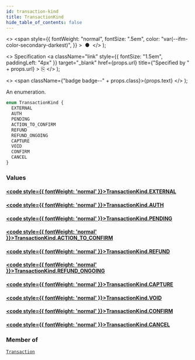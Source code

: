 ```yaml
---
id: transaction-kind
title: TransactionKind
hide_table_of_contents: false
---
```


  <>
    <span
      style={{
        fontWeight: "normal",
        fontSize: ".5em",
        color: "var(--ifm-color-secondary-darkest)",
      }}
    >
      &nbsp;●&nbsp;
    </span>
  </>
);

  <>
    Specification
    <a
      className="link"
      style={{ fontSize: "1.5em", paddingLeft: "4px" }}
      target="\_blank"
      href={props.url}
      title={"Specified by " + props.url}
    >
      ⎘
    </a>
  </>
);

  <>
    <span className={"badge badge--" + props.class}>{props.text}</span>
  </>
);

An enumeration.

```graphql
enum TransactionKind {
  EXTERNAL
  AUTH
  PENDING
  ACTION_TO_CONFIRM
  REFUND
  REFUND_ONGOING
  CAPTURE
  VOID
  CONFIRM
  CANCEL
}
```

### Values

#### [<code style={{ fontWeight: 'normal' }}>TransactionKind.<b>EXTERNAL</b></code>](#)

>

#### [<code style={{ fontWeight: 'normal' }}>TransactionKind.<b>AUTH</b></code>](#)

>

#### [<code style={{ fontWeight: 'normal' }}>TransactionKind.<b>PENDING</b></code>](#)

>

#### [<code style={{ fontWeight: 'normal' }}>TransactionKind.<b>ACTION_TO_CONFIRM</b></code>](#)

>

#### [<code style={{ fontWeight: 'normal' }}>TransactionKind.<b>REFUND</b></code>](#)

>

#### [<code style={{ fontWeight: 'normal' }}>TransactionKind.<b>REFUND_ONGOING</b></code>](#)

>

#### [<code style={{ fontWeight: 'normal' }}>TransactionKind.<b>CAPTURE</b></code>](#)

>

#### [<code style={{ fontWeight: 'normal' }}>TransactionKind.<b>VOID</b></code>](#)

>

#### [<code style={{ fontWeight: 'normal' }}>TransactionKind.<b>CONFIRM</b></code>](#)

>

#### [<code style={{ fontWeight: 'normal' }}>TransactionKind.<b>CANCEL</b></code>](#)

>

### Member of

[`Transaction`](../../../api-reference/payments/objects/transaction) <Badge class="secondary" text="object"/>
